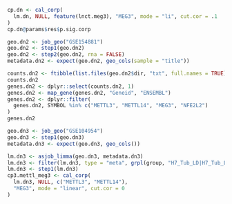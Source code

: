 

```r
cp.dn <- cal_corp(
  lm.dn, NULL, feature(lnct.meg3), "MEG3", mode = "li", cut.cor = .1
)
cp.dn@params$res$p.sig.corp
```

```r
geo.dn2 <- job_geo("GSE154881")
geo.dn2 <- step1(geo.dn2)
geo.dn2 <- step2(geo.dn2, rna = FALSE)
metadata.dn2 <- expect(geo.dn2, geo_cols(sample = "title"))

counts.dn2 <- ftibble(list.files(geo.dn2$dir, "txt", full.names = TRUE))
counts.dn2
genes.dn2 <- dplyr::select(counts.dn2, 1)
genes.dn2 <- map_gene(genes.dn2, "Geneid", "ENSEMBL")
genes.dn2 <- dplyr::filter(
  genes.dn2, SYMBOL %in% c("METTL3", "METTL14", "MEG3", "NFE2L2")
)
genes.dn2
```

```r
geo.dn3 <- job_geo("GSE104954")
geo.dn3 <- step1(geo.dn3)
metadata.dn3 <- expect(geo.dn3, geo_cols())
```

```r
lm.dn3 <- asjob_limma(geo.dn3, metadata.dn3)
lm.dn3 <- filter(lm.dn3, type = "meta", grpl(group, "H7_Tub_LD|H7_Tub_LD"))
lm.dn3 <- step1(lm.dn3)
cp3.mettl_meg3 <- cal_corp(
  lm.dn3, NULL, c("METTL3", "METTL14"), 
  "MEG3", mode = "linear", cut.cor = 0
)
```

